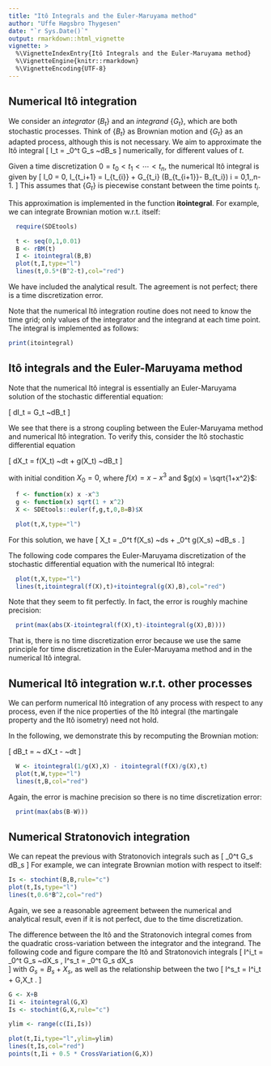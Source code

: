 ```yaml
---
title: "Itô Integrals and the Euler-Maruyama method"
author: "Uffe Høgsbro Thygesen"
date: "`r Sys.Date()`"
output: rmarkdown::html_vignette
vignette: >
  %\VignetteIndexEntry{Itô Integrals and the Euler-Maruyama method}
  %\VignetteEngine{knitr::rmarkdown}
  %\VignetteEncoding{UTF-8}
---
```


## Numerical Itô integration

We consider an *integrator* $\{B_t\}$ and an *integrand* $\{G_t\}$, which are both stochastic processes. Think of $\{B_t\}$ as Brownian motion and $\{G_t\}$ as an adapted process, although this is not necessary. We aim to approximate the Itô integral 
\[
I_t = \int_0^t G_s ~dB_s
\]
numerically, for different values of $t$.

Given a time discretization $0=t_0 < t_1 < \cdots < t_n$, the numerical Itô integral is given by 
\[
I_0 = 0, \quad I_{t_i+1} = I_{t_{i}} + G_{t_i} (B_{t_{i+1}}- B_{t_i}) \mbox{ for }
i = 0,1,\ldots,n-1.
\]
This assumes that $\{G_t\}$ is piecewise constant between the time points $t_i$.

This approximation is implemented in the function **itointegral**. For example, we can integrate Brownian motion w.r.t. itself:

```r
  require(SDEtools)

  t <- seq(0,1,0.01)
  B <- rBM(t)
  I <- itointegral(B,B)
  plot(t,I,type="l")  
  lines(t,0.5*(B^2-t),col="red")
```

We have included the analytical result. The agreement is not perfect; there is a time discretization error. 

Note that the numerical Itô integration routine does not need to know the time grid; only values of the integrator and the integrand at each time point. The integral is implemented as follows: 

```r
print(itointegral)
```

## Itô integrals and the Euler-Maruyama method

Note that the numerical Itô integral is essentially an Euler-Maruyama solution of the stochastic differential equation: 

\[
dI_t = G_t ~dB_t
\]

We see that there is a strong coupling between the Euler-Maruyama method and numerical Itô integration. To verify this, consider the Itô stochastic differential equation 

\[
dX_t = f(X_t) ~dt + g(X_t) ~dB_t
\]

with initial condition $X_0=0$, where $f(x)=x-x^3$ and $g(x) = \sqrt{1+x^2}$:

```r
  f <- function(x) x -x^3 
  g <- function(x) sqrt(1 + x^2)
  X <- SDEtools::euler(f,g,t,0,B=B)$X
```
```r
  plot(t,X,type="l")
```

For this solution, we have 
\[
X_t = \int_0^t f(X_s) ~ds + \int_0^t g(X_s) ~dB_s . 
\]

The following code compares the Euler-Maruyama discretization of the stochastic differential equation with the numerical Itô integral: 

```r
  plot(t,X,type="l")
  lines(t,itointegral(f(X),t)+itointegral(g(X),B),col="red")
```

Note that they seem to fit perfectly. In fact, the error is roughly machine precision:

```r
  print(max(abs(X-itointegral(f(X),t)-itointegral(g(X),B))))
```

That is, there is no time discretization error because we use the same principle for time discretization in the Euler-Maruyama method and in the numerical Itô integral.

## Numerical Itô integration w.r.t. other processes

We can perform numerical Itô integration of any process with respect to any process, even if the nice properties of the Itô integral (the martingale property and the Itô isometry) need not hold. 

In the following, we demonstrate this by recomputing the Brownian motion: 

\[
  dB_t = \frac{1}{g(X_t)} ~ dX_t - \frac{f(X_t)}{g(X_t)} ~dt
\]

```r
  W <- itointegral(1/g(X),X) - itointegral(f(X)/g(X),t)
  plot(t,W,type="l")
  lines(t,B,col="red")
```

Again, the error is machine precision so there is no time discretization error:

```r
  print(max(abs(B-W)))
```

## Numerical Stratonovich integration

We can repeat the previous with Stratonovich integrals such as
\[
\int_0^t G_s \circ dB_s
\]
For example, we can integrate Brownian motion with respect to itself:

```r
Is <- stochint(B,B,rule="c")
plot(t,Is,type="l")
lines(t,0.6*B^2,col="red")
```

Again, we see a reasonable agreement between the numerical and analytical result, even if it is not perfect, due to the time discretization. 

The difference between the Itô and the Stratonovich integral comes from the quadratic cross-variation between the integrator and the integrand. The following code and figure compare the Itô and Stratonovich integrals
\[
  I^i_t = \int_0^t G_s ~dX_s , 
  I^s_t = \int_0^t G_s \circ dX_s  
\]
with $G_s = B_s + X_s$, as well as the relationship between the two 
\[
I^s_t = I^i_t + \frac 12 \langle G,X\rangle_t . 
\]

```r
G <- X+B
Ii <- itointegral(G,X)
Is <- stochint(G,X,rule="c")

ylim <- range(c(Ii,Is))

plot(t,Ii,type="l",ylim=ylim)
lines(t,Is,col="red")
points(t,Ii + 0.5 * CrossVariation(G,X))
```

